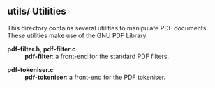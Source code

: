 =='''utils/''' Utilities==

This directory contains several utilities to manipulate PDF documents. These utilities make use of the GNU PDF Library.

; '''pdf-filter.h''', '''pdf-filter.c''' 
: '''pdf-filter''': a front-end for the standard PDF filters.

; '''pdf-tokeniser.c'''
: '''pdf-tokeniser''': a front-end for the PDF tokeniser.
